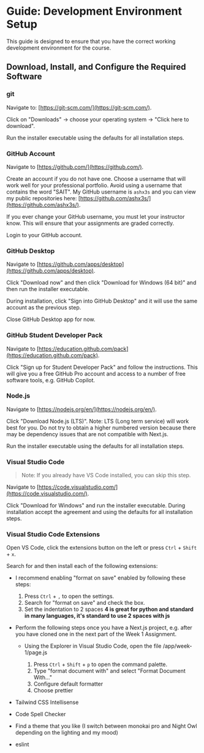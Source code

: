# Guide: Development Environment Setup

This guide is designed to ensure that you have the correct working development environment for the course.

## Download, Install, and Configure the Required Software


<Steps>

### git

Navigate to: [https://git-scm.com/](https://git-scm.com/).

Click on "Downloads" -> choose your operating system -> "Click here to download".

Run the installer executable using the defaults for all installation steps.

### GitHub Account

Navigate to [https://github.com/](https://github.com/).

Create an account if you do not have one. Choose a username that will work well for your professional portfolio. Avoid using a username that contains the word "SAIT". My GitHub username is `ashx3s` and you can view my public repositories here: [https://github.com/ashx3s/](https://github.com/ashx3s/).


<Callout emoji="⚠️">
  If you ever change your GitHub username, you must let your instructor know.
  This will ensure that your assignments are graded correctly.
</Callout>

Login to your GitHub account.

### GitHub Desktop

Navigate to [https://github.com/apps/desktop](https://github.com/apps/desktop).

Click "Download now" and then click "Download for Windows (64 bit)" and then run the installer executable.

During installation, click "Sign into GitHub Desktop" and it will use the same account as the previous step.

Close GitHub Desktop app for now.

### GitHub Student Developer Pack

Navigate to [https://education.github.com/pack](https://education.github.com/pack).

Click "Sign up for Student Developer Pack" and follow the instructions. This will give you a free GitHub Pro account and access to a number of free software tools, e.g. GitHub Copilot.

### Node.js

Navigate to [https://nodejs.org/en/](https://nodejs.org/en/).

Click "Download Node.js (LTS)". Note: LTS (Long term service) will work best for you. Do not try to obtain a higher numbered version because there may be dependency issues that are not compatible with Next.js.

Run the installer executable using the defaults for all installation steps.

### Visual Studio Code

> Note: If you already have VS Code installed, you can skip this step.

Navigate to [https://code.visualstudio.com/](https://code.visualstudio.com/).

Click "Download for Windows" and run the installer executable. During installation accept the agreement and using the defaults for all installation steps.

### Visual Studio Code Extensions

Open VS Code, click the extensions button on the left or press `Ctrl` + `Shift` + `x`.

Search for and then install each of the following extensions:

  - I recommend enabling "format on save" enabled by following these steps:

    1. Press `Ctrl` + `,` to open the settings.
    2. Search for "format on save" and check the box.
    3. Set the indentation to 2 spaces **4 is great for python and standard in many languages, it's standard to use 2 spaces with js**
  - Perform the following steps once you have a Next.js project, e.g. after you have cloned one in the next part of the Week 1 Assignment.

    - Using the Explorer in Visual Studio Code, open the file /app/week-1/page.js

      1. Press `Ctrl` + `Shift` + `p` to open the command palette.
      2. Type "format document with" and select "Format Document With..."
      3. Configure default formatter
      4. Choose prettier

- Tailwind CSS Intellisense
- Code Spell Checker
- Find a theme that you like (I switch between monokai pro and Night Owl depending on the lighting and my mood)
- eslint

</Steps>
